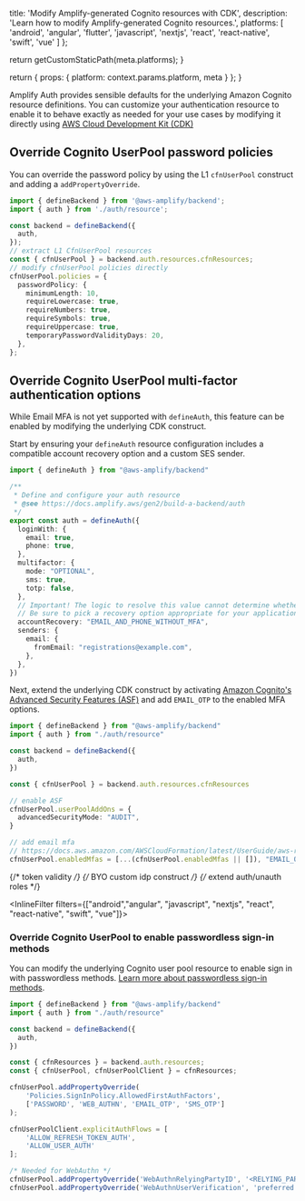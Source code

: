 
  title: 'Modify Amplify-generated Cognito resources with CDK',
  description: 'Learn how to modify Amplify-generated Cognito resources.',
  platforms: [
    'android',
    'angular',
    'flutter',
    'javascript',
    'nextjs',
    'react',
    'react-native',
    'swift',
    'vue'
  ]
};

  return getCustomStaticPath(meta.platforms);
}

  return {
    props: {
      platform: context.params.platform,
      meta
    }
  };
}

Amplify Auth provides sensible defaults for the underlying Amazon Cognito resource definitions. You can customize your authentication resource to enable it to behave exactly as needed for your use cases by modifying it directly using [AWS Cloud Development Kit (CDK)](https://aws.amazon.com/cdk/)

## Override Cognito UserPool password policies

You can override the password policy by using the L1 `cfnUserPool` construct and adding a `addPropertyOverride`.

```ts title="amplify/backend.ts"
import { defineBackend } from '@aws-amplify/backend';
import { auth } from './auth/resource';

const backend = defineBackend({
  auth,
});
// extract L1 CfnUserPool resources
const { cfnUserPool } = backend.auth.resources.cfnResources;
// modify cfnUserPool policies directly
cfnUserPool.policies = {
  passwordPolicy: {
    minimumLength: 10,
    requireLowercase: true,
    requireNumbers: true,
    requireSymbols: true,
    requireUppercase: true,
    temporaryPasswordValidityDays: 20,
  },
};
```

## Override Cognito UserPool multi-factor authentication options

While Email MFA is not yet supported with `defineAuth`, this feature can be enabled by modifying the underlying CDK construct.

Start by ensuring your `defineAuth` resource configuration includes a compatible account recovery option and a custom SES sender.

```ts title="amplify/auth/resource.ts"
import { defineAuth } from "@aws-amplify/backend"

/**
 * Define and configure your auth resource
 * @see https://docs.amplify.aws/gen2/build-a-backend/auth
 */
export const auth = defineAuth({
  loginWith: {
    email: true,
    phone: true,
  },
  multifactor: {
    mode: "OPTIONAL",
    sms: true,
    totp: false,
  },
  // Important! The logic to resolve this value cannot determine whether email mfa is enabled when overriding the resource. 
  // Be sure to pick a recovery option appropriate for your application.
  accountRecovery: "EMAIL_AND_PHONE_WITHOUT_MFA",
  senders: {
    email: {
      fromEmail: "registrations@example.com",
    },
  },
})
```

Next, extend the underlying CDK construct by activating [Amazon Cognito's Advanced Security Features (ASF)](https://docs.aws.amazon.com/cognito/latest/developerguide/cognito-user-pool-settings-advanced-security.html) and add `EMAIL_OTP` to the enabled MFA options.

```ts title="amplify/backend.ts"
import { defineBackend } from "@aws-amplify/backend"
import { auth } from "./auth/resource"

const backend = defineBackend({
  auth,
})

const { cfnUserPool } = backend.auth.resources.cfnResources

// enable ASF
cfnUserPool.userPoolAddOns = {
  advancedSecurityMode: "AUDIT",
}

// add email mfa
// https://docs.aws.amazon.com/AWSCloudFormation/latest/UserGuide/aws-resource-cognito-userpool.html#cfn-cognito-userpool-enabledmfas
cfnUserPool.enabledMfas = [...(cfnUserPool.enabledMfas || []), "EMAIL_OTP"]
```

{/* token validity */}
{/* BYO custom idp construct */}
{/* extend auth/unauth roles */}

<InlineFilter filters={["android","angular", "javascript", "nextjs", "react", "react-native", "swift", "vue"]}>

### Override Cognito UserPool to enable passwordless sign-in methods

You can modify the underlying Cognito user pool resource to enable sign in with passwordless methods. [Learn more about passwordless sign-in methods](/[platform]/build-a-backend/auth/concepts/passwordless/).

```ts title="amplify/backend.ts"
import { defineBackend } from "@aws-amplify/backend"
import { auth } from "./auth/resource"

const backend = defineBackend({
  auth,
})

const { cfnResources } = backend.auth.resources;
const { cfnUserPool, cfnUserPoolClient } = cfnResources;

cfnUserPool.addPropertyOverride(
	'Policies.SignInPolicy.AllowedFirstAuthFactors',
	['PASSWORD', 'WEB_AUTHN', 'EMAIL_OTP', 'SMS_OTP']
);

cfnUserPoolClient.explicitAuthFlows = [
	'ALLOW_REFRESH_TOKEN_AUTH',
	'ALLOW_USER_AUTH'
];

/* Needed for WebAuthn */
cfnUserPool.addPropertyOverride('WebAuthnRelyingPartyID', '<RELYING_PARTY>');
cfnUserPool.addPropertyOverride('WebAuthnUserVerification', 'preferred');
```
</InlineFilter>
